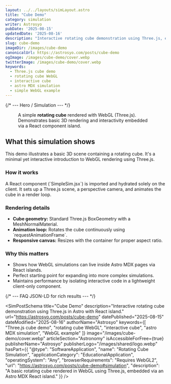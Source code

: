 ```yaml
---
layout: ../../layouts/simLayout.astro
title: "Cube Demo"
category: simulation
writer: Astrosyo
pubDate: '2025-08-15'
updatedDate: '2025-08-16'
description: "Interactive rotating cube demonstration using Three.js, embedded inline with React island."
slug: cube-demo
imageDir: /images/cube-demo
canonicalUrl: https://astrosyo.com/posts/cube-demo
ogImage: /images/cube-demo/cover.webp
twitterImage: /images/cube-demo/cover.webp
keywords:
  - Three.js cube demo
  - rotating cube WebGL
  - interactive cube
  - astro MDX simulation
  - simple WebGL example
---
```



{/* --- Hero / Simulation --- */}
<section id="top">
  <figure class="sim-stage is-visible" aria-label="Interactive rotating cube demonstration">
    <SimpleSim client:only="react" />
    <figcaption class="sim-caption">
      A simple <strong>rotating cube</strong> rendered with WebGL (Three.js). Demonstrates basic 3D rendering and interactivity embedded via a React component island.
    </figcaption>
  </figure>
</section>

<div class="sim-article">
  <h2 id="overview">What this simulation shows</h2>
  <p>
    This demo illustrates a basic 3D scene containing a rotating cube. It's a minimal yet interactive introduction to WebGL rendering using Three.js.
  </p>

  <h3 id="how-it-works">How it works</h3>
  <p>
    A React component (`SimpleSim.jsx`) is imported and hydrated solely on the client. It sets up a Three.js scene, a perspective camera, and animates the cube in a render loop.
  </p>

  <h3 id="rendering-details">Rendering details</h3>
  <ul>
    <li><strong>Cube geometry:</strong> Standard Three.js BoxGeometry with a MeshNormalMaterial.</li>
    <li><strong>Animation loop:</strong> Rotates the cube continuously using `requestAnimationFrame`.</li>
    <li><strong>Responsive canvas:</strong> Resizes with the container for proper aspect ratio.</li>
  </ul>

  <h3 id="purpose">Why this matters</h3>
  <ul>
    <li>Shows how WebGL simulations can live inside Astro MDX pages via React islands.</li>
    <li>Perfect starting point for expanding into more complex simulations.</li>
    <li>Maintains performance by isolating interactive code in a lightweight client-only component.</li>
  </ul>
</div>

{/* --- FAQ JSON-LD for rich results --- */}
<script type="application/ld+json">
{JSON.stringify({
  "@context": "https://schema.org",
  "@type": "FAQPage",
  "mainEntity": [
    {
      "@type": "Question",
      "name": "What does this visualization show?",
      "acceptedAnswer": {
        "@type": "Answer",
        "text": "It visualizes a simple rotating 3D cube using Three.js and WebGL rendered inside Astro via a React component."
      }
    },
    {
      "@type": "Question",
      "name": "Is this simulation interactive?",
      "acceptedAnswer": {
        "@type": "Answer",
        "text": "It’s mostly visual animation. The main interactivity is provided via component hydration—no additional UI controls yet."
      }
    },
    {
      "@type": "Question",
      "name": "What technologies are used?",
      "acceptedAnswer": {
        "@type": "Answer",
        "text": "Astro + MDX + React (for the island) + Three.js for WebGL rendering."
      }
    }
  ]
})}
</script>

<SimPostSchema
  title="Cube Demo"
  description="Interactive rotating cube demonstration using Three.js in Astro with React island."
  url="https://astrosyo.com/posts/cube-demo"
  datePublished="2025-08-15"
  dateModified="2025-08-16"
  authorName="Astrosyo"
  keywords={[
    "Three.js cube demo",
    "rotating cube WebGL",
    "interactive cube",
    "astro MDX simulation",
    "WebGL example"
  ]}
  image="/images/cube-demo/cover.webp"
  articleSection="Astronomy"
  isAccessibleForFree={true}
  publisherName="Astrosyo"
  publisherLogo="/images/shared/logo.webp"
  hasPart={{
    "@type": "SoftwareApplication",
    "name": "Rotating Cube Simulation",
    "applicationCategory": "EducationalApplication",
    "operatingSystem": "Any",
    "browserRequirements": "Requires WebGL2",
    "url": "https://astrosyo.com/posts/cube-demo#simulation",
    "description": "A basic rotating cube rendered in WebGL using Three.js, embedded via an Astro MDX React island."
  }}
/>
